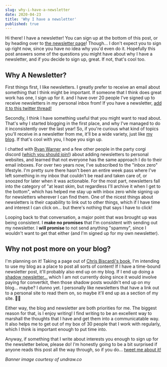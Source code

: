 ```yaml
---
slug: why-i-have-a-newsletter
date: 2020-04-23
title: 'Why I have a newsletter'
published: true
---
```


Hi there! I have a newsletter! You can sign up at the bottom of this post, or by
heading over to [the newsletter page](https://jnielson.com/newsletter)!
Though... I don't expect you to sign up right now, since you have no idea why
you'd even do it. Hopefully this post answers some of the questions you might
have about why I have a newsletter, and if you decide to sign up, great. If not,
that's cool too.

## Why A Newsletter?

First things first, I like newsletters. I greatly prefer to receive an email
about something that I think might be important. If someone that I think does
great work has one, I sign up for it. and I have over 20 people I've signed up
to receive newsletters in my personal inbox from! If you have a newsletter,
[add it to this twitter thread!](https://twitter.com/jnielson94/status/1253170994757292033)

Secondly, I think I have something useful that you might want to read about.
That's why I started blogging in the first place, and why I've managed to do it
inconsistently over the last year! So, if you're curious what kind of topics
you'll receive in a newsletter from me, it'll be a wide variety, just like
[my blog](https://jnielson.com/blog). If that's cool with you, I hope you sign
up.

I chatted with [Ryan Warner](https://twitter.com/ryanwarnercodes) and a few
other people in the party corgi discord
([which you should join!](https://www.partycorgi.com/)) about adding newsletters
to personal websites, and learned that not everyone has the same approach I do
to their email inboxes. For over two years now, I've subscribed to the "inbox
zero" lifestyle. I'm pretty sure there hasn't been an entire week pass where
I've left something in my inbox that couldn't be read and taken care of, or
snoozed for later when it was actionable. For the most part, newsletters fall
into the category of "at least skim, but regardless I'll archive it when I get
to the bottom", which has helped me stay up with inbox zero while signing up for
newsletters wherever I can find them. One of the nicest things about newsletters
is their capability to link out to other things, which if I have time and
interest I can click on... but there's nothing that says I have to click!

Looping back to that conversation, a major point that was brought up was being
consistent. I **make no promises** that I'm consistent with sending out my
newsletter. I **will promise** to not send anything "spammy", since I wouldn't
want to get that either (and I'm signed up for my own newsletter).

## Why not post more on your blog?

I'm planning on it! Taking a page out of
[Chris Biscardi's book](https://www.christopherbiscardi.com/content-production/),
I'm intending to use my blog as a place to post all sorts of content! If I have
a time-bound newsletter post, it'll probably also end up on my blog. If I end up
doing a
[shadow newsletter...](https://joelhooks.com/shadow-newsletter-for-evergreen-emails-in-convertkit)
which I am not currently doing since it would involve paying for convertkit,
then those shadow posts wouldn't end up on my blog... maybe? I dunno yet. I
personally like newsletters that have a link out to a personal site to read them
on, so maybe it'll end up as a section of my site. 🤷‍♂️

Either way, the blog and newsletter are both priorities for me. The biggest
reason for that, is I enjoy writing! I find writing to be an excellent way to
marshall the thoughts that I have and get them into a communicatable way. It
also helps me to get out of my box of 30 people that I work with regularly,
which I think is important enough to put time into.

Anyway, if something that I write about interests you enough to sign up for the
newsletter below, please do! I'm honestly going to be a bit surprised if anyone
reads this post all the way through, so if you do...
[tweet me about it!](https://twitter.com/intent/tweet?url=https%3A%2F%2Fjnielson.com%2Fwhy-i-have-a-newsletter&via=jnielson94&text=I%20made%20it%20to%20the%20end%20of%20why%20@jnielson94%20has%20a%20newsletter%21)

_Banner image courtesy of undraw.co_
